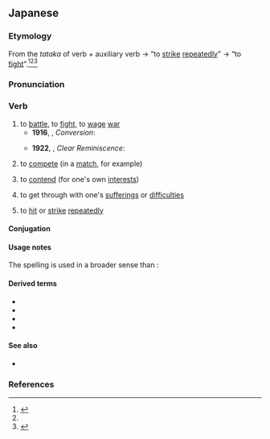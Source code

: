 ==Japanese==
{{ja-kanjitab|たたか|yomi=kun|alt=闘う}}

===Etymology===
From the {{m|ja|未然形|tr=mizenkei||incomplete form}} ''tataka'' of verb {{m|ja|叩く|tr=tataku||to [[strike]]}} + auxiliary verb {{m|ja|ふ|tr=fu|pos=indicating repetitive or ongoing action}} → “to [[strike]] [[repeatedly]]” → “to [[fight]]”.<ref name="KDJ">{{R:Kokugo Dai Jiten}}</ref><ref name="DJR"/><ref name="DJS">{{R:Daijisen}}</ref>

===Pronunciation===
{{ja-pron|yomi=k|たたかう|acc=0|acc_ref=DJR,NHK,SMK5|acc2=4|acc2_ref=SMK5}}
{{ja-ojad}}

===Verb===
{{ja-verb|kyu=戰う|たたかう|hhira=たたかふ|type=1}}

# to [[battle]], to [[fight]], to [[wage]] [[war]]
#* '''1916''', {{w|Tetsuro Watsuji}}, ''Conversion'':
#*: {{ja-usex|しかしこの敵と'''戦って'''いる間に、他の敵が背%後へ回っていた。|しかし この てき と '''たたかって''' いる あいだ に、ほか の てき が はい%ご へ まわって いた。|But while he was '''battling''' this enemy, another had come up behind him.}}
#* '''1922''', {{w|Torahiko Terada}}, ''Clear Reminiscence'':
#*: {{ja-usex|しかし自%分の弱さと'''戦う'''戦%士としては決して弱くなかった。|しかし じ%ぶん の よわさ と '''たたかう''' せん%し として は けっして よわくなかった。|Yet he was not a weak soldier as a soldier '''fighting''' his own weakness.}}
#: {{synonyms|ja|[[戦争]]する|tr=sensō suru|q=wage war}}
# to [[compete]] (in a [[match]], for example)
#: {{synonyms|ja|[[競争]]する|tr=kyōsō suru|[[試合]]する|tr2=shiai suru|[[勝負]]する|tr3=shōbu suru|争う|tr4=arasou}}
# to [[contend]] (for one's own [[interest]]s)
#: {{synonyms|ja|争う|tr=arasou}}
# {{lb|ja|figuratively}} to get through with one's [[suffering]]s or [[difficulty|difficulties]] {{rfv-sense|ja}}
# {{lb|ja|literally}} to [[hit]] or [[strike]] [[repeatedly]]
#: {{synonyms|ja|[[乱打]]する|tr=randa suru}}

====Conjugation====
{{ja-go-u|たたか}}
{{ja-conj-bungo|たたか|4-p}}

====Usage notes====
The {{ja-l||戦う}} spelling is used in a broader sense than {{ja-l|闘う}}:
: {{ja-usex-inline|[[敵%国]]と'''戦う'''|てっ%こく と '''たたかう'''|'''battle''' in an enemy country}}
: {{ja-usex-inline|[[選%挙]]で'''戦う'''|せん%きょ で '''たたかう'''|'''compete''' in the elections}}
<!--: {{ja-usex-inline|[[優%勝]]をかけて'''戦う'''|ゆう%しょう を かけて '''たたかう'''|'''compete''' for the championship}}-->
: {{ja-usex-inline|[[暑さ]]と'''闘う'''|あつさ と '''たたかう'''|'''beat''' the heat}}

====Derived terms====
{{der-top}}
* {{ja-r|戦い|たたかい|a fight, a battle}}
* {{ja-r|闘%構え|たたかい%がまえ|the [[鬥]] enclosing [[radical]], a component of certain [[kanji]] characters}}
* {{ja-r|戦い取る|たたかいとる|to take through fighting or battle}}
* {{ja-r|戦い抜く|たたかいぬく|to fight through to the end}}
{{der-bottom}}

====See also====
* {{ja-r|linkto=格闘|格%闘する|かく%とう する|[[wrestle]]}}

===References===
<references/>